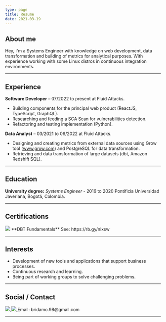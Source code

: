 ```yaml
---
type: page
title: Resume
date: 2021-03-19
---
```


## About me

Hey, I'm a Systems Engineer with knowledge on web development, data transformation and building of metrics for analytical purposes.
With experience working with some Linux distros in continuous integration environments.

---

## Experience

**Software Developer** – 07/2022 to present at Fluid Attacks.
- Building components for the principal web product (ReactJS, TypeScript, GraphQL).
- Researching and feeding a SCA Scan for vulnerabilities detection.
- Refactoring and testing implementation (Python).

**Data Analyst** – 03/2021 to 06/2022 at Fluid Attacks.
- Designing and creating metrics from external data sources using Grow tool (www.grow.com) and PostgreSQL for data transformation. 
- Retrieving and data transformation of large datasets (dbt, Amazon Redshift SQL).

---

## Education

**University degree:** *Systems Engineer* - 2016 to 2020 Pontificia Universidad Javeriana, Bogotá, Colombia.

---

## Certifications


<div className="certifications">
  <Image
    src="/images/dbt_logo.png"
    width={200}
    height={50}
  />
  **DBT Fundamentals** See: https://rb.gy/nixsw
</div>

---

## Interests

- Development of new tools and applications that support business processes.
- Continuous research and learning.
- Being part of working groups to solve challenging problems.

---

## Social / Contact

<div className="social-networks">
  <a href="https://www.linkedin.com/in/briam-daniel-agudelo-mogoll%C3%B3n-5180181a8/" target="_blank">
    <Image
      src="/images/linkedin_icon.png"
      width={50}
      height={50}
      className="social-network"
    />
  </a>
  <a href="https://github.com/Bridamo98/" target="_blank">
    <Image
      src="/images/github_icon.png"
      width={60}
      height={60}
      className="social-network"
    />
  </a>
  Email: bridamo.98@gmail.com
</div>

---
